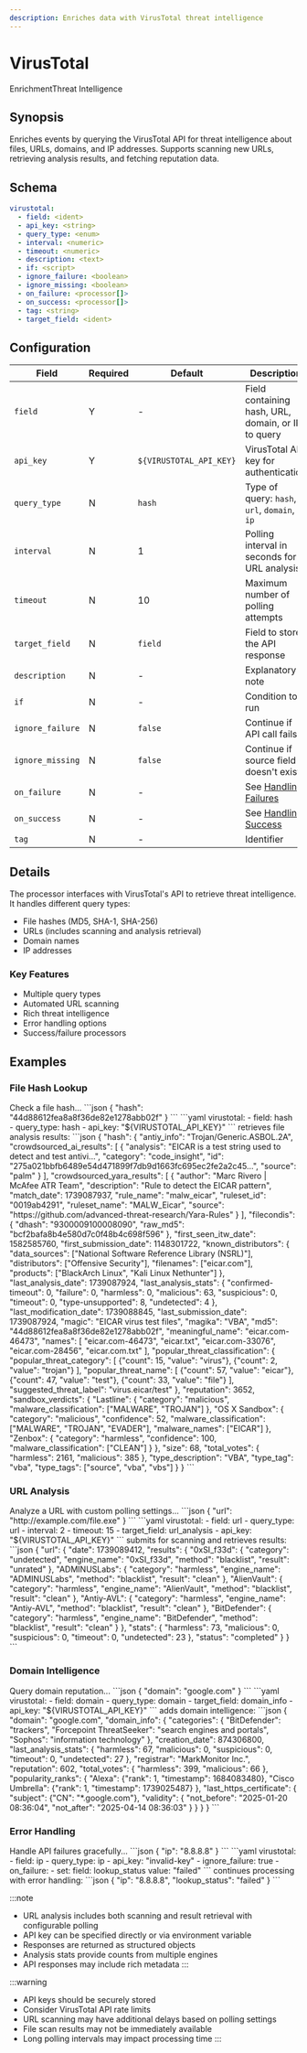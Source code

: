 ```yaml
---
description: Enriches data with VirusTotal threat intelligence
---
```


# VirusTotal

<span class="theme-doc-version-badge badge badge--primary">Enrichment</span><span class="theme-doc-version-badge badge badge--secondary">Threat Intelligence</span>

## Synopsis

Enriches events by querying the VirusTotal API for threat intelligence about files, URLs, domains, and IP addresses. Supports scanning new URLs, retrieving analysis results, and fetching reputation data.

## Schema

```yaml {2-4}
virustotal:
  - field: <ident>
  - api_key: <string>
  - query_type: <enum>
  - interval: <numeric>
  - timeout: <numeric>
  - description: <text>
  - if: <script>
  - ignore_failure: <boolean>
  - ignore_missing: <boolean>
  - on_failure: <processor[]>
  - on_success: <processor[]>
  - tag: <string>
  - target_field: <ident>
```

## Configuration

|Field|Required|Default|Description|
|---|---|---|---|
|`field`|Y|-|Field containing hash, URL, domain, or IP to query|
|`api_key`|Y|`${VIRUSTOTAL_API_KEY}`|VirusTotal API key for authentication|
|`query_type`|N|`hash`|Type of query: `hash`, `url`, `domain`, or `ip`|
|`interval`|N|1|Polling interval in seconds for URL analysis|
|`timeout`|N|10|Maximum number of polling attempts|
|`target_field`|N|`field`|Field to store the API response|
|`description`|N|-|Explanatory note|
|`if`|N|-|Condition to run|
|`ignore_failure`|N|`false`|Continue if API call fails|
|`ignore_missing`|N|`false`|Continue if source field doesn't exist|
|`on_failure`|N|-|See [Handling Failures](../handling-failures.mdx)|
|`on_success`|N|-|See [Handling Success](../handling-success.mdx)|
|`tag`|N|-|Identifier|

## Details

The processor interfaces with VirusTotal's API to retrieve threat intelligence. It handles different query types:
- File hashes (MD5, SHA-1, SHA-256)
- URLs (includes scanning and analysis retrieval)
- Domain names
- IP addresses

### Key Features
- Multiple query types
- Automated URL scanning
- Rich threat intelligence
- Error handling options
- Success/failure processors

## Examples

### File Hash Lookup

<ExampleGrid>
  <CommentCol>
    Check a file hash...
  </CommentCol>
  <CodeCol>
    ```json
    {
      "hash": "44d88612fea8a8f36de82e1278abb02f"
    }
    ```
    ```yaml
    virustotal:
      - field: hash
      - query_type: hash
      - api_key: "${VIRUSTOTAL_API_KEY}"
    ```
  </CodeCol>
  <CommentCol>
    retrieves file analysis results:
  </CommentCol>
  <CodeCol>
    ```json
    {
      "hash": {
        "antiy_info": "Trojan/Generic.ASBOL.2A",
        "crowdsourced_ai_results": [
          {
            "analysis": "EICAR is a test string used to detect and test antivi...",
            "category": "code_insight",
            "id": "275a021bbfb6489e54d471899f7db9d1663fc695ec2fe2a2c45...",
            "source": "palm"
          }
        ],
        "crowdsourced_yara_results": [
          {
            "author": "Marc Rivero | McAfee ATR Team",
            "description": "Rule to detect the EICAR pattern",
            "match_date": 1739087937,
            "rule_name": "malw_eicar",
            "ruleset_id": "0019ab4291",
            "ruleset_name": "MALW_Eicar",
            "source": "https://github.com/advanced-threat-research/Yara-Rules"
          }
        ],
        "filecondis": {
          "dhash": "9300009100008090",
          "raw_md5": "bcf2bafa8b4e580d7c0f48b4c698f596"
        },
        "first_seen_itw_date": 1582585760,
        "first_submission_date": 1148301722,
        "known_distributors": {
          "data_sources": ["National Software Reference Library (NSRL)"],
          "distributors": ["Offensive Security"],
          "filenames": ["eicar.com"],
          "products": ["BlackArch Linux", "Kali Linux Nethunter"]
        },
        "last_analysis_date": 1739087924,
        "last_analysis_stats": {
          "confirmed-timeout": 0,
          "failure": 0,
          "harmless": 0,
          "malicious": 63,
          "suspicious": 0,
          "timeout": 0,
          "type-unsupported": 8,
          "undetected": 4
        },
        "last_modification_date": 1739088845,
        "last_submission_date": 1739087924,
        "magic": "EICAR virus test files",
        "magika": "VBA",
        "md5": "44d88612fea8a8f36de82e1278abb02f",
        "meaningful_name": "eicar.com-46473",
        "names": [
          "eicar.com-46473",
          "eicar.txt",
          "eicar.com-33076",
          "eicar.com-28456",
          "eicar.com.txt"
        ],
        "popular_threat_classification": {
          "popular_threat_category": [
            {"count": 15, "value": "virus"},
            {"count": 2, "value": "trojan"}
          ],
          "popular_threat_name": [
            {"count": 57, "value": "eicar"},
            {"count": 47, "value": "test"},
            {"count": 33, "value": "file"}
          ],
          "suggested_threat_label": "virus.eicar/test"
        },
        "reputation": 3652,
        "sandbox_verdicts": {
          "Lastline": {
            "category": "malicious",
            "malware_classification": ["MALWARE", "TROJAN"]
          },
          "OS X Sandbox": {
            "category": "malicious",
            "confidence": 52,
            "malware_classification": ["MALWARE", "TROJAN", "EVADER"],
            "malware_names": ["EICAR"]
          },
          "Zenbox": {
            "category": "harmless",
            "confidence": 100,
            "malware_classification": ["CLEAN"]
          }
        },
        "size": 68,
        "total_votes": {
          "harmless": 2161,
          "malicious": 385
        },
        "type_description": "VBA",
        "type_tag": "vba",
        "type_tags": ["source", "vba", "vbs"]
      }
    }
    ```
  </CodeCol>
</ExampleGrid>

### URL Analysis

<ExampleGrid>
  <CommentCol>
    Analyze a URL with custom polling settings...
  </CommentCol>
  <CodeCol>
    ```json
    {
      "url": "http://example.com/file.exe"
    }
    ```
    ```yaml
    virustotal:
      - field: url
      - query_type: url
      - interval: 2
      - timeout: 15
      - target_field: url_analysis
      - api_key: "${VIRUSTOTAL_API_KEY}"
    ```
  </CodeCol>
  <CommentCol>
    submits for scanning and retrieves results:
  </CommentCol>
  <CodeCol>
    ```json
    {
      "url": {
        "date": 1739089412,
        "results": {
          "0xSI_f33d": {
            "category": "undetected",
            "engine_name": "0xSI_f33d",
            "method": "blacklist",
            "result": "unrated"
          },
          "ADMINUSLabs": {
            "category": "harmless",
            "engine_name": "ADMINUSLabs",
            "method": "blacklist",
            "result": "clean"
          },
          "AlienVault": {
            "category": "harmless",
            "engine_name": "AlienVault",
            "method": "blacklist",
            "result": "clean"
          },
          "Antiy-AVL": {
            "category": "harmless",
            "engine_name": "Antiy-AVL",
            "method": "blacklist",
            "result": "clean"
          },
          "BitDefender": {
            "category": "harmless",
            "engine_name": "BitDefender",
            "method": "blacklist",
            "result": "clean"
          }
        },
        "stats": {
          "harmless": 73,
          "malicious": 0,
          "suspicious": 0,
          "timeout": 0,
          "undetected": 23
        },
        "status": "completed"
      }
    }
    ```
  </CodeCol>
</ExampleGrid>

### Domain Intelligence

<ExampleGrid>
  <CommentCol>
    Query domain reputation...
  </CommentCol>
  <CodeCol>
    ```json
    {
      "domain": "google.com"
    }
    ```
    ```yaml
    virustotal:
      - field: domain
      - query_type: domain
      - target_field: domain_info
      - api_key: "${VIRUSTOTAL_API_KEY}"
    ```
  </CodeCol>
  <CommentCol>
    adds domain intelligence:
  </CommentCol>
  <CodeCol>
    ```json
    {
      "domain": "google.com",
      "domain_info": {
        "categories": {
          "BitDefender": "trackers",
          "Forcepoint ThreatSeeker": "search engines and portals",
          "Sophos": "information technology"
        },
        "creation_date": 874306800,
        "last_analysis_stats": {
          "harmless": 67,
          "malicious": 0,
          "suspicious": 0,
          "timeout": 0,
          "undetected": 27
        },
        "registrar": "MarkMonitor Inc.",
        "reputation": 602,
        "total_votes": {
          "harmless": 399,
          "malicious": 66
        },
        "popularity_ranks": {
          "Alexa": {"rank": 1, "timestamp": 1684083480},
          "Cisco Umbrella": {"rank": 1, "timestamp": 1739025487}
        },
        "last_https_certificate": {
          "subject": {"CN": "*.google.com"},
          "validity": {
            "not_before": "2025-01-20 08:36:04",
            "not_after": "2025-04-14 08:36:03"
          }
        }
      }
    }
    ```
  </CodeCol>
</ExampleGrid>

### Error Handling

<ExampleGrid>
  <CommentCol>
    Handle API failures gracefully...
  </CommentCol>
  <CodeCol>
    ```json
    {
      "ip": "8.8.8.8"
    }
    ```
    ```yaml
    virustotal:
      - field: ip
      - query_type: ip
      - api_key: "invalid-key"
      - ignore_failure: true
      - on_failure:
          - set:
              field: lookup_status
              value: "failed"
    ```
  </CodeCol>
  <CommentCol>
    continues processing with error handling:
  </CommentCol>
  <CodeCol>
    ```json
    {
      "ip": "8.8.8.8",
      "lookup_status": "failed"
    }
    ```
  </CodeCol>
</ExampleGrid>

:::note
- URL analysis includes both scanning and result retrieval with configurable polling
- API key can be specified directly or via environment variable
- Responses are returned as structured objects
- Analysis stats provide counts from multiple engines
- API responses may include rich metadata
:::

:::warning
- API keys should be securely stored
- Consider VirusTotal API rate limits
- URL scanning may have additional delays based on polling settings
- File scan results may not be immediately available
- Long polling intervals may impact processing time
:::